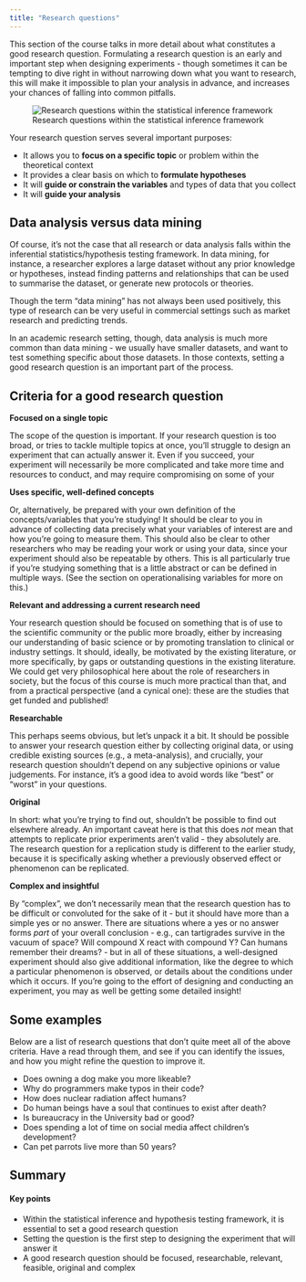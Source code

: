```yaml
---
title: "Research questions"
---
```


This section of the course talks in more detail about what constitutes a good research question. Formulating a research question is an early and important step when designing experiments - though sometimes it can be tempting to dive right in without narrowing down what you want to research, this will make it impossible to plan your analysis in advance, and increases your chances of falling into common pitfalls.

![Research questions within the statistical inference framework](img/research-question.png)

Your research question serves several important purposes:

- It allows you to **focus on a specific topic** or problem within the theoretical context
- It provides a clear basis on which to **formulate hypotheses**
- It will **guide or constrain the variables** and types of data that you collect
- It will **guide your analysis**

::: {.callout-tip collapse="true"}
## Data analysis versus data mining

Of course, it's not the case that all research or data analysis falls within the inferential statistics/hypothesis testing framework. In data mining, for instance, a researcher explores a large dataset without any prior knowledge or hypotheses, instead finding patterns and relationships that can be used to summarise the dataset, or generate new protocols or theories.

Though the term "data mining" has not always been used positively, this type of research can be very useful in commercial settings such as market research and predicting trends.

In an academic research setting, though, data analysis is much more common than data mining - we usually have smaller datasets, and want to test something specific about those datasets. In those contexts, setting a good research question is an important part of the process.
:::

## Criteria for a good research question

**Focused on a single topic**

The scope of the question is important. If your research question is too broad, or tries to tackle multiple topics at once, you'll struggle to design an experiment that can actually answer it. Even if you succeed, your experiment will necessarily be more complicated and take more time and resources to conduct, and may require compromising on some of your 

**Uses specific, well-defined concepts**

Or, alternatively, be prepared with your own definition of the concepts/variables that you're studying! It should be clear to you in advance of collecting data precisely what your variables of interest are and how you're going to measure them. This should also be clear to other researchers who may be reading your work or using your data,  since your experiment should also be repeatable by others. This is all particularly true if you're studying something that is a little abstract or can be defined in multiple ways. (See the section on operationalising variables for more on this.)

**Relevant and addressing a current research need**

Your research question should be focused on something that is of use to the scientific community or the public more broadly, either by increasing our understanding of basic science or by promoting translation to clinical or industry settings. It should, ideally, be motivated by the existing literature, or more specifically, by gaps or outstanding questions in the existing literature. We could get very philosophical here about the role of researchers in society, but the focus of this course is much more practical than that, and from a practical perspective (and a cynical one): these are the studies that get funded and published!

**Researchable**

This perhaps seems obvious, but let's unpack it a bit. It should be possible to answer your research question either by collecting original data, or using credible existing sources (e.g., a meta-analysis), and crucially, your research question shouldn't depend on any subjective opinions or value judgements. For instance, it's a good idea to avoid words like "best" or "worst" in your questions.

**Original**

In short: what you're trying to find out, shouldn't be possible to find out elsewhere already. An important caveat here is that this does *not* mean that attempts to replicate prior experiments aren't valid - they absolutely are. The research question for a replication study is different to the earlier study, because it is specifically asking whether a previously observed effect or phenomenon can be replicated.

**Complex and insightful**

By "complex", we don't necessarily mean that the research question has to be difficult or convoluted for the sake of it - but it should have more than a simple yes or no answer. There are situations where a yes or no answer forms *part* of your overall conclusion - e.g., can tartigrades survive in the vacuum of space? Will compound X react with compound Y? Can humans remember their dreams? - but in all of these situations, a well-designed experiment should also give additional information, like the degree to which a particular phenomenon is observed, or details about the conditions under which it occurs. If you're going to the effort of designing and conducting an experiment, you may as well be getting some detailed insight!

## Some examples

Below are a list of research questions that don't quite meet all of the above criteria. Have a read through them, and see if you can identify the issues, and how you might refine the question to improve it.

- Does owning a dog make you more likeable?
- Why do programmers make typos in their code?
- How does nuclear radiation affect humans?
- Do human beings have a soul that continues to exist after death?
- Is bureaucracy in the University bad or good?
- Does spending a lot of time on social media affect children's development?
- Can pet parrots live more than 50 years?

## Summary

::: {.callout-tip}
#### Key points

- Within the statistical inference and hypothesis testing framework, it is essential to set a good research question
- Setting the question is the first step to designing the experiment that will answer it
- A good research question should be focused, researchable, relevant, feasible, original and complex
:::
